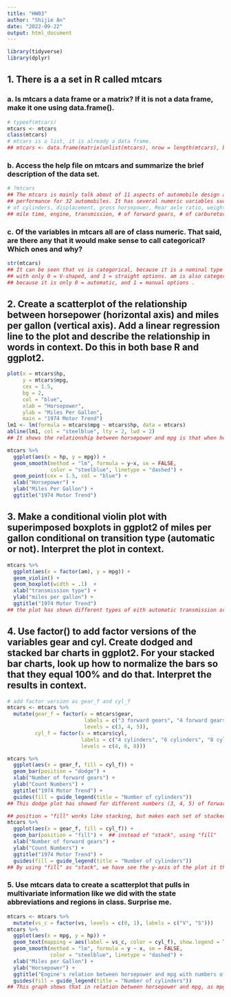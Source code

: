 ```yaml
---
title: "HW03"
author: "Shijie An"
date: "2022-09-22"
output: html_document
---
```


```r
library(tidyverse)
library(dplyr)
```

## 1. There is a a set in R called mtcars

### a. Is mtcars a data frame or a matrix? If it is not a data frame, make it one using data.frame().

```r
# typeof(mtcars)
mtcars <- mtcars
class(mtcars)
# mtcars is a list, it is already a data frame. 
## mtcars <- data.frame(matrix(unlist(mtcars), nrow = length(mtcars), byrow = TRUE))
```

### b. Access the help file on mtcars and summarize the brief description of the data set.

```r
# ?mtcars
## The mtcars is mainly talk about of 11 aspects of automobile design and 
## performance for 32 automobiles. It has several numeric variables such as mpg,
# of cylinders, displacement, gross horsepower, Rear axle ratio, weight, 1/4 
## mile time, engine, transmission, # of forward gears, # of carburetors. 
```

### c. Of the variables in mtcars all are of class numeric. That said, are there any that it would make sense to call categorical? Which ones and why?

```r
str(mtcars)
## It can be seen that vs is categorical, because it is a nominal type of data 
## with only 0 = V-shaped, and 1 = straight options. am is also categorical, 
## because it is only 0 = automatic, and 1 = manual options . 
```

## 2. Create a scatterplot of the relationship between horsepower (horizontal axis) and miles per gallon (vertical axis). Add a linear regression line to the plot and describe the relationship in words in context. Do this in both base R and ggplot2.

```r
plot(x = mtcars$hp,
     y = mtcars$mpg,
     cex = 1.5,
     bg = 2,
     col = "blue",
     xlab = "Horsepower",
     ylab = "Miles Per Gallon",
     main = "1974 Motor Trend")
lm1 <- lm(formula = mtcars$mpg ~ mtcars$hp, data = mtcars)
abline(lm1, col = "steelblue", lty = 2, lwd = 2)
## It shows the relationship between horsepower and mpg is that when horsepower increases, mpg tends to decrease. It follows the trend that it a downward trend. 
```


```r
mtcars %>%
  ggplot(aes(x = hp, y = mpg)) + 
  geom_smooth(method = "lm", formula = y~x, se = FALSE, 
              color = "steelblue", linetype = "dashed") +
  geom_point(cex = 1.5, col = "blue") + 
  xlab("Horsepower") + 
  ylab("Miles Per Gallon") +  
  ggtitle("1974 Motor Trend")

```

## 3. Make a conditional violin plot with superimposed boxplots in ggplot2 of miles per gallon conditional on transition type (automatic or not). Interpret the plot in context.

```r
mtcars %>% 
  ggplot(aes(x = factor(am), y = mpg)) + 
  geom_violin() + 
  geom_boxplot(width = .1)  +
  xlab("transmission type") + 
  ylab("miles per gallon") + 
  ggtitle("1974 Motor Trend")
## the plot has shown different types of eith automatic transmission or manual transmission. The 0 represents automatic transmission, which has a higher density on its median point in which it can make to 17.5 miles per gallon during its transmission. And for the manual transmission, it has almost 22.5 miles per gallon during its manual transmission and most of the data are gathered around 22.5. It can be told that automatic and manual transmission have the different trend of mpg. 
```

## 4. Use factor() to add factor versions of the variables gear and cyl. Create dodged and stacked bar charts in ggplot2. For your stacked bar charts, look up how to normalize the bars so that they equal 100% and do that. Interpret the results in context.

```r
# add factor version as gear_f and cyl_f
mtcars <- mtcars %>%
  mutate(gear_f = factor(x = mtcars$gear, 
                         labels = c("3 forward gears", "4 forward gears", "5 forward gears"), 
                         levels = c(3, 4, 5)),
         cyl_f = factor(x = mtcars$cyl, 
                        labels = c("4 cylinders", "6 cylinders", "8 cylinders"), 
                        levels = c(4, 6, 8)))


```

```r
mtcars %>% 
  ggplot(aes(x = gear_f, fill = cyl_f)) + 
  geom_bar(position = "dodge") + 
  xlab("Number of forward gears") + 
  ylab("Count Numbers") + 
  ggtitle("1974 Motor Trend") + 
  guides(fill = guide_legend(title = "Number of cylinders"))
## This dodge plot has showed for different numbers (3, 4, 5) of forward gears, each number of gears has a number of (4, 6, 8) cylinders in it. The 3 forward gears has most 8 cylinders, which is almost 12. 4 foward gears doesn't have any 6 cylinders. And 5 foward gears has a lowest numbers of each cylinders. 
```

```r
## position = "fill" works like stacking, but makes each set of stacked bars the same height. This makes it easier to compare proportions across groups.
mtcars %>% 
  ggplot(aes(x = gear_f, fill = cyl_f)) + 
  geom_bar(position = "fill") +  ## instead of "stack", using "fill"
  xlab("Number of forward gears") + 
  ylab("Count Numbers") + 
  ggtitle("1974 Motor Trend") + 
  guides(fill = guide_legend(title = "Number of cylinders"))
## By using "fill" as "stack", we have see the y-axis of the plot it the proportion of each cylinders. Though it has the same result as I describe above, it is more clearly to represent the different proportion of 4, 6, 8 numbers of cylinders.
```

### 5. Use mtcars data to create a scatterplot that pulls in multivariate information like we did with the state abbreviations and regions in class. Surprise me.

```r
mtcars <- mtcars %>%
  mutate(vs_c = factor(vs, levels = c(0, 1), labels = c("V", "S")))
mtcars %>%
  ggplot(aes(x = mpg, y = hp)) + 
  geom_text(mapping = aes(label = vs_c, color = cyl_f), show.legend = TRUE) + 
  geom_smooth(method = "lm", formula = y ~ x, se = FALSE, 
              color = "steelblue", linetype = "dashed") + 
  xlab("Miles per Gallon") + 
  ylab("Horsepower") + 
  ggtitle("Engine's relation between horsepower and mpg with numbers of cylinder") + 
  guides(fill = guide_legend(title = "Number of cylinders"))
## This graph shows that in relation between horsepower and mpg, as mpg goes up, people are more likely to use straight engine rather than V-shaped ones. And when people are using straight engine, they tend to use the one with fewer cylinders. However, people who like V-shaped engines tend to use 4 cylinders. 
```

